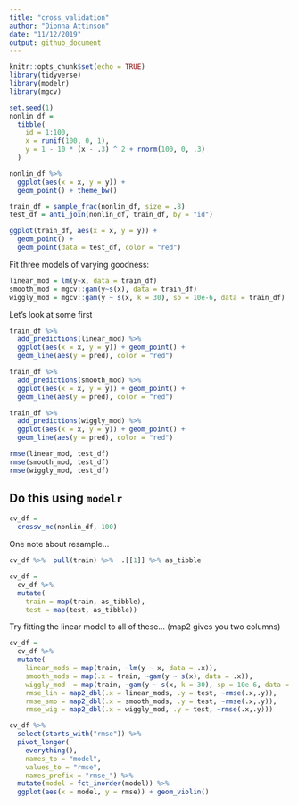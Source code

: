 ```yaml
---
title: "cross_validation"
author: "Dionna Attinson"
date: "11/12/2019"
output: github_document
---
```


```r
knitr::opts_chunk$set(echo = TRUE)
library(tidyverse)
library(modelr)
library(mgcv)
```

```r
set.seed(1)
nonlin_df = 
  tibble(
    id = 1:100,
    x = runif(100, 0, 1),
    y = 1 - 10 * (x - .3) ^ 2 + rnorm(100, 0, .3)
  )

nonlin_df %>% 
  ggplot(aes(x = x, y = y)) + 
  geom_point() + theme_bw()
```

```r
train_df = sample_frac(nonlin_df, size = .8)
test_df = anti_join(nonlin_df, train_df, by = "id")

ggplot(train_df, aes(x = x, y = y)) + 
  geom_point() + 
  geom_point(data = test_df, color = "red")
```

Fit three models of varying goodness: 

```r
linear_mod = lm(y~x, data = train_df)
smooth_mod = mgcv::gam(y~s(x), data = train_df)
wiggly_mod = mgcv::gam(y ~ s(x, k = 30), sp = 10e-6, data = train_df)
```

Let's look at some first

```r
train_df %>% 
  add_predictions(linear_mod) %>% 
  ggplot(aes(x = x, y = y)) + geom_point() + 
  geom_line(aes(y = pred), color = "red")

train_df %>% 
  add_predictions(smooth_mod) %>% 
  ggplot(aes(x = x, y = y)) + geom_point() + 
  geom_line(aes(y = pred), color = "red")

train_df %>% 
  add_predictions(wiggly_mod) %>% 
  ggplot(aes(x = x, y = y)) + geom_point() + 
  geom_line(aes(y = pred), color = "red")
```

```r
rmse(linear_mod, test_df)
rmse(smooth_mod, test_df)
rmse(wiggly_mod, test_df)
```

## Do this using `modelr`
```r
cv_df = 
  crossv_mc(nonlin_df, 100)
```

One note about resample...
```r
cv_df %>%  pull(train) %>%  .[[1]] %>% as_tibble
```

```r
cv_df = 
  cv_df %>%  
  mutate(
    train = map(train, as_tibble),
    test = map(test, as_tibble))
```


Try fitting the linear model to all of these... (map2 gives you two columns)
```r
cv_df = 
  cv_df %>% 
  mutate(
    linear_mods = map(train, ~lm(y ~ x, data = .x)),
    smooth_mods = map(.x = train, ~gam(y ~ s(x), data = .x)),
    wiggly_mod  = map(train, ~gam(y ~ s(x, k = 30), sp = 10e-6, data = .x)),
    rmse_lin = map2_dbl(.x = linear_mods, .y = test, ~rmse(.x,.y)),
    rmse_smo = map2_dbl(.x = smooth_mods, .y = test, ~rmse(.x,.y)),
    rmse_wig = map2_dbl(.x = wiggly_mod, .y = test, ~rmse(.x,.y)))

cv_df %>% 
  select(starts_with("rmse")) %>% 
  pivot_longer(
    everything(),
    names_to = "model", 
    values_to = "rmse",
    names_prefix = "rmse_") %>% 
  mutate(model = fct_inorder(model)) %>% 
  ggplot(aes(x = model, y = rmse)) + geom_violin()
```

 

